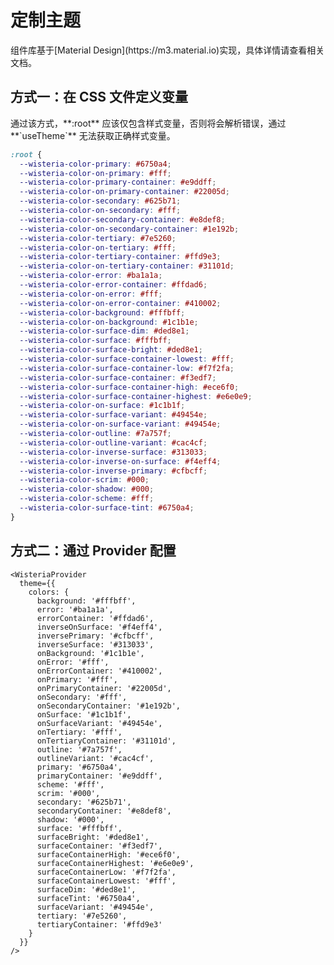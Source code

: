 
# 定制主题

<Callout type="info">
  组件库基于[Material
  Design](https://m3.material.io)实现，具体详情请查看相关文档。
</Callout>

## 方式一：在 CSS 文件定义变量

<Callout type="warning">
  通过该方式，**:root** 应该仅包含样式变量，否则将会解析错误，通过
  **`useTheme`** 无法获取正确样式变量。
</Callout>

```css filename="global.css"
:root {
  --wisteria-color-primary: #6750a4;
  --wisteria-color-on-primary: #fff;
  --wisteria-color-primary-container: #e9ddff;
  --wisteria-color-on-primary-container: #22005d;
  --wisteria-color-secondary: #625b71;
  --wisteria-color-on-secondary: #fff;
  --wisteria-color-secondary-container: #e8def8;
  --wisteria-color-on-secondary-container: #1e192b;
  --wisteria-color-tertiary: #7e5260;
  --wisteria-color-on-tertiary: #fff;
  --wisteria-color-tertiary-container: #ffd9e3;
  --wisteria-color-on-tertiary-container: #31101d;
  --wisteria-color-error: #ba1a1a;
  --wisteria-color-error-container: #ffdad6;
  --wisteria-color-on-error: #fff;
  --wisteria-color-on-error-container: #410002;
  --wisteria-color-background: #fffbff;
  --wisteria-color-on-background: #1c1b1e;
  --wisteria-color-surface-dim: #ded8e1;
  --wisteria-color-surface: #fffbff;
  --wisteria-color-surface-bright: #ded8e1;
  --wisteria-color-surface-container-lowest: #fff;
  --wisteria-color-surface-container-low: #f7f2fa;
  --wisteria-color-surface-container: #f3edf7;
  --wisteria-color-surface-container-high: #ece6f0;
  --wisteria-color-surface-container-highest: #e6e0e9;
  --wisteria-color-on-surface: #1c1b1f;
  --wisteria-color-surface-variant: #49454e;
  --wisteria-color-on-surface-variant: #49454e;
  --wisteria-color-outline: #7a757f;
  --wisteria-color-outline-variant: #cac4cf;
  --wisteria-color-inverse-surface: #313033;
  --wisteria-color-inverse-on-surface: #f4eff4;
  --wisteria-color-inverse-primary: #cfbcff;
  --wisteria-color-scrim: #000;
  --wisteria-color-shadow: #000;
  --wisteria-color-scheme: #fff;
  --wisteria-color-surface-tint: #6750a4;
}
```

## 方式二：通过 Provider 配置

```tsx filename="App.tsx"
<WisteriaProvider
  theme={{
    colors: {
      background: '#fffbff',
      error: '#ba1a1a',
      errorContainer: '#ffdad6',
      inverseOnSurface: '#f4eff4',
      inversePrimary: '#cfbcff',
      inverseSurface: '#313033',
      onBackground: '#1c1b1e',
      onError: '#fff',
      onErrorContainer: '#410002',
      onPrimary: '#fff',
      onPrimaryContainer: '#22005d',
      onSecondary: '#fff',
      onSecondaryContainer: '#1e192b',
      onSurface: '#1c1b1f',
      onSurfaceVariant: '#49454e',
      onTertiary: '#fff',
      onTertiaryContainer: '#31101d',
      outline: '#7a757f',
      outlineVariant: '#cac4cf',
      primary: '#6750a4',
      primaryContainer: '#e9ddff',
      scheme: '#fff',
      scrim: '#000',
      secondary: '#625b71',
      secondaryContainer: '#e8def8',
      shadow: '#000',
      surface: '#fffbff',
      surfaceBright: '#ded8e1',
      surfaceContainer: '#f3edf7',
      surfaceContainerHigh: '#ece6f0',
      surfaceContainerHighest: '#e6e0e9',
      surfaceContainerLow: '#f7f2fa',
      surfaceContainerLowest: '#fff',
      surfaceDim: '#ded8e1',
      surfaceTint: '#6750a4',
      surfaceVariant: '#49454e',
      tertiary: '#7e5260',
      tertiaryContainer: '#ffd9e3'
    }
  }}
/>
```
